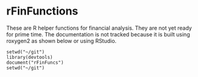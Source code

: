 # rFinFunctions

These are R helper functions for financial analysis.
They are not yet ready for prime time.
The documentation is not tracked because it is built
using roxygen2 as shown below or using RStudio.

```
setwd("~/git")
library(devtools)
document("rFinFuncs")
setwd("~/git")
```
